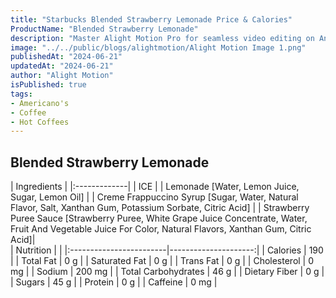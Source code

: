 ```yaml
---
title: "Starbucks Blended Strawberry Lemonade Price & Calories"
ProductName: "Blended Strawberry Lemonade" 
description: "Master Alight Motion Pro for seamless video editing on Android, iOS, and Tablets with our ultimate guide, unlocking advanced features and elevating your skills in 2024!"
image: "../../public/blogs/alightmotion/Alight Motion Image 1.png"
publishedAt: "2024-06-21"
updatedAt: "2024-06-21"
author: "Alight Motion"
isPublished: true
tags:
- Americano's
- Coffee
- Hot Coffees   
---
```


## Blended Strawberry Lemonade 
  
<div className="tables-container">
  <div className="table-wrapper">
    | Ingredients  |
    |:-------------|
    | ICE          |
    |   Lemonade [Water, Lemon Juice, Sugar, Lemon Oil]          |
    | Creme Frappuccino Syrup [Sugar, Water, Natural Flavor, Salt, Xanthan Gum, Potassium Sorbate, Citric Acid]          |
    | Strawberry Puree Sauce [Strawberry Puree, White Grape Juice Concentrate, Water, Fruit And Vegetable Juice For Color, Natural Flavors, Xanthan Gum, Citric Acid]|
  </div>
  <div className="table-wrapper">
    | Nutrition               |                      |  
    |:------------------------|---------------------:|
    | Calories                | 190                   |
    | Total Fat               | 0 g                  |
    | Saturated Fat           | 0 g                  |
    | Trans Fat               | 0 g                  |
    | Cholesterol             | 0 mg                 |
    | Sodium                  | 200 mg                |
    | Total Carbohydrates     | 46 g                 |
    | Dietary Fiber           | 0 g                  |
    | Sugars                  | 45 g                 |
    | Protein                 | 0 g                  |
    | Caffeine                | 0 mg                |
  </div>
</div>
<style jsx>{`
  .tables-container {
    display: flex;
    flex-direction: row;
    gap: 30px;
  }
  .table-wrapper {
    width: 500px; /* Adjust as needed */
  }
  @media (max-width: 768px) {
    .tables-container {
      flex-direction: column;
      gap: 0px; /* Adjust as needed */
    }
    .table-wrapper {
      width: 100%; /* Adjust as needed */
    }
  }
`}</style>
